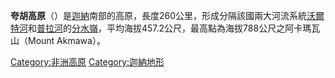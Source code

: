 {{Infobox mountain
|photo=File:Kwahu_cliff.JPG
|coordinates={{coord|6.58|N|0.729722|W|display=inline,title}}
|highest=阿卡瑪瓦山
|location=迦納
}}

'''夸胡高原'''（{{lang-en|Kwahu Plateau}}）是[[迦納|迦納]]南部的高原，長度260公里，形成分隔該國兩大河流系統[[沃爾特河|沃爾特河]]和[[普拉河_(加納)|普拉河]]的[[分水嶺|分水嶺]]，平均海拔457.2公尺，最高點為海拔788公尺之阿卡瑪瓦山（Mount Akmawa）。

{{DEFAULTSORT:Kwahu Plateau}}
[[Category:非洲高原|Category:非洲高原]]
[[Category:迦納地形|Category:迦納地形]]

{{Ghana-geo-stub}}